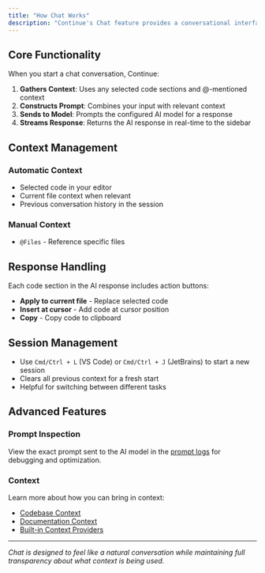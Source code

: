 ```yaml
---
title: "How Chat Works"
description: "Continue's Chat feature provides a conversational interface with AI models directly in your IDE sidebar."
---
```


## Core Functionality

When you start a chat conversation, Continue:

1. **Gathers Context**: Uses any selected code sections and @-mentioned context
2. **Constructs Prompt**: Combines your input with relevant context
3. **Sends to Model**: Prompts the configured AI model for a response
4. **Streams Response**: Returns the AI response in real-time to the sidebar

## Context Management

### Automatic Context

- Selected code in your editor
- Current file context when relevant
- Previous conversation history in the session

### Manual Context

- `@Files` - Reference specific files

## Response Handling

Each code section in the AI response includes action buttons:

- **Apply to current file** - Replace selected code
- **Insert at cursor** - Add code at cursor position
- **Copy** - Copy code to clipboard

## Session Management

- Use `Cmd/Ctrl + L` (VS Code) or `Cmd/Ctrl + J` (JetBrains) to start a new session
- Clears all previous context for a fresh start
- Helpful for switching between different tasks

## Advanced Features

### Prompt Inspection

View the exact prompt sent to the AI model in the [prompt logs](/troubleshooting) for debugging and optimization.

### Context

Learn more about how you can bring in context:

- [Codebase Context](/customize/context/codebase)
- [Documentation Context](/guides/codebase-documentation-awareness)
- [Built-in Context Providers](/customize/deep-dives/custom-providers)

---

_Chat is designed to feel like a natural conversation while maintaining full transparency about what context is being used._
